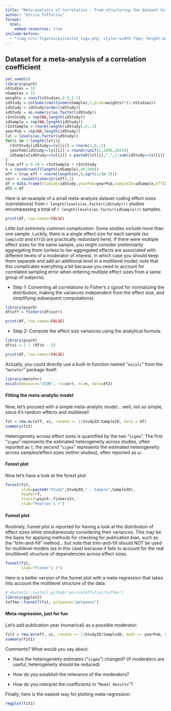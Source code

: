 ```yaml
---
title: "Meta-analysis of Correlation - From structuring the dataset to (not actually so) basic analyses"
author: "Enrico Toffalini"
format: 
  html:
    embed-resources: true
include-before:
  - "<img src='Figures/psicostat_logo.png' style='width:75px; height:auto; display:block;margin:0 auto 20px;' alt='Logo'>"
---
```


## Dataset for a meta-analysis of a correlation coefficient

```r
set.seed(0)
library(psych)
nStudies = 10
nSamples = 15
weights = runif(nStudies,0.9,1.1)
idStudy = colSums(rmultinom(nSamples,1,prob=weights)*(1:nStudies))
idStudy = idStudy[order(idStudy)]
idStudy = as.numeric(as.factor(idStudy))
rIntStudy = rep(NA,length(idStudy))
idSample = rep(NA,length(idStudy))
rIntSample = rnorm(length(idStudy),0,.1)
yearPub = rep(NA,length(idStudy))
lvl = levels(as.factor(idStudy))
for(i in 1:length(lvl)){
  rIntStudy[idStudy==lvl[i]] = rnorm(1,0,.2)
  yearPub[idStudy==lvl[i]] = round(runif(1,2006,2024))
  idSample[idStudy==lvl[i]] = paste0(lvl[i],"_",1:sum(idStudy==lvl[i]))
}
true_eff = 0.20 + rIntSample + rIntStudy
n = round(runif(length(idSample),40,500))
eff = true_eff + rnorm(length(n),0,sqrt(1/(n-3)))
corr = round(fisherz2r(eff),3)
df = data.frame(StudyID=idStudy,yearPub=yearPub,SampleID=idSample,EffID=1:length(idStudy),corr=corr,n=n)
df2 = df
```

Here is an example of a small meta-analysis dataset coding effect sizes (correlations) from `r length(levels(as.factor(idStudy)))` studies encompassing a total of `r length(levels(as.factor(idSample)))` samples. 

```r
print(df, row.names=FALSE)
```

*Little but extremely common complication*: Some studies include more than one sample. Luckily, there is a single effect size for each sample (so `SampleID` and `EffID` are practically redundant here). If there were multiple effect sizes for the same sample, you might consider preliminarily aggregating them (unless to-be-aggregated effects are associated with different levels of a moderator of interest, in which case you should keep them separate and add an additional level in a multilevel model; note that this complicates everything a bit because you need to account for correlated sampling error when entering multiple effect sizes from a same group of subjects).

- Step 1: Converting all correlations to Fisher's z (good for normalizing the distribution, making the variances independent from the effect size, and simplifying subsequent computations):

```r
library(psych)
df$eff = fisherz(df$corr)
```

```r
print(df, row.names=FALSE)
```

- Step 2: Compute the effect size variances using the analytical formula:

```r
library(psych)
df$vi = 1 / (df$n - 3)
```

```r
print(df, row.names=FALSE)
```

Actually, you could directly use a built-in function named "`escalc`" from the "`metafor`" package itself:

```r
library(metafor)
escalc(measure="ZCOR", ri=corr, ni=n, data=df2)
```

#### Fitting the meta-analytic model

Now, let's proceed with a simple meta-analytic model... well, not so simple, since it's random-effects and multilevel!

```r
fit = rma.mv(eff, vi, random =~ 1|StudyID/SampleID, data = df)
summary(fit)
```

Heterogeneity across effect sizes is quantified by the two "`sigma`". The first "`sigma`" represents the estimated heterogeneity across studies, often reported as $\tau$, the second "`sigma`" represents the estimated heterogeneity across samples/effect sizes (within studies), often reported as $\omega$.

#### Forest plot

Now let's have a look at the forest plot:

```r
forest(fit, 
       slab=paste0("Study",StudyID," - Sample",SampleID), 
       header=T,
       transf=psych::fisherz2r,
       xlab="Pearson's r")
```

#### Funnel plot

Routinely, funnel plot is reported for having a look at the distribution of effect sizes while simultaneously considering their variances. This may be the basis for applying methods for checking for publication bias, such as the "trim-and-fill" method... but note that trim-and-fill should NOT be used for multilevel models (as in this case) because it fails to account for the real (multilevel) structure of dependencies across effect sizes. 

```r
funnel(fit,
       xlab="Fisher's z")
```

Here is a better version of the funnel plot with a meta-regression that takes into account the multilevel structure of the data:

```r
# devtools::install_github("enricotoffalini/toffee")
library(ggplot2)
toffee::funnelT(fit, petpeese="petpeese")
```

#### Meta-regression, just for fun

Let's add publication year (numerical) as a possible moderator:

```r
fit1 = rma.mv(eff, vi, random =~ 1|StudyID/SampleID, mods =~ yearPub, data = df)
summary(fit1)
```

Comments? What would you say about:

- Have the heterogeneity estimates ("`sigma`") changed? (if moderators are useful, heterogeneity should be reduced)

- How do you establish the relevance of the moderators?

- How do you interpret the coefficients in "`Model Results`"?

Finally, here is the easiest way for plotting meta-regression:

```r
regplot(fit1)
```





